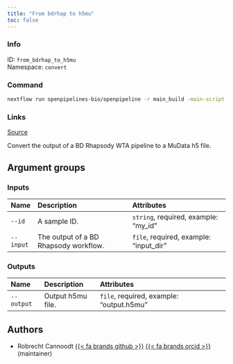 ```yaml
---
title: "From bdrhap to h5mu"
toc: false
---
```


::: {.column-margin}

### Info

ID: `from_bdrhap_to_h5mu`  
Namespace: `convert`

### Command

```bash
nextflow run openpipelines-bio/openpipeline -r main_build -main-script target/nextflow/convert/from_bdrhap_to_h5mu/main.nf --help
```

### Links
[Source](https://github.com/openpipelines-bio/openpipeline/blob/main/src/convert/from_bdrhap_to_h5mu){.btn-action .btn-sm .btn-info .btn role="button"}

:::

Convert the output of a BD Rhapsody WTA pipeline to a MuData h5 file.


## Argument groups

### Inputs

|Name      |Description                           |Attributes                             |
|:---------|:-------------------------------------|:--------------------------------------|
|`--id`    |A sample ID.                          |`string`, required, example: "my_id"   |
|`--input` |The output of a BD Rhapsody workflow. |`file`, required, example: "input_dir" |


### Outputs

|Name       |Description       |Attributes                               |
|:----------|:-----------------|:----------------------------------------|
|`--output` |Output h5mu file. |`file`, required, example: "output.h5mu" |

## Authors

  * Robrecht Cannoodt [{{< fa brands github >}}](https://github.com/rcannood) [{{< fa brands orcid >}}](https://orcid.org/0000-0003-3641-729X) (maintainer)
